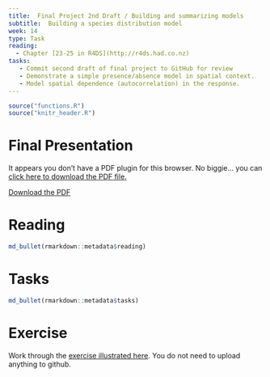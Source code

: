 ```yaml
---
title:  Final Project 2nd Draft / Building and summarizing models 
subtitle:  Building a species distribution model
week: 14
type: Task
reading:
  - Chapter [23-25 in R4DS](http://r4ds.had.co.nz)
tasks:
   - Commit second draft of final project to GitHub for review
   - Demonstrate a simple presence/absence model in spatial context. 
   - Model spatial dependence (autocorrelation) in the response. 
---
```


```r
source("functions.R")
source("knitr_header.R")
```

# Final Presentation

<div>
<object data="presentations/Conclusion.pdf" type="application/pdf" width="100%" height="600px"> 
  <p>It appears you don't have a PDF plugin for this browser.
   No biggie... you can <a href="presentations/Conclusion.pdf">click here to
  download the PDF file.</a></p>  
 </object>
 </div>
 <p><a href="presentations/Conclusion.pdf">Download the PDF</a></p>  

# Reading

```r
md_bullet(rmarkdown::metadata$reading)
```

# Tasks

```r
md_bullet(rmarkdown::metadata$tasks)
```

# Exercise

Work through the [exercise illustrated here](13_SDM_Exercise.html).  You do not need to upload anything to github.

